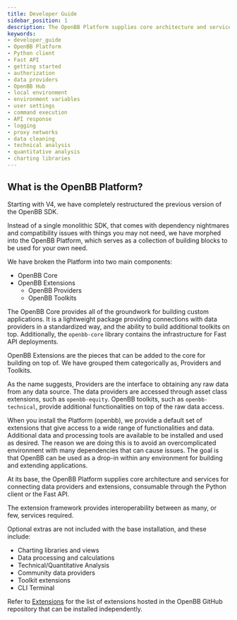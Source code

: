 ```yaml
---
title: Developer Guide
sidebar_position: 1
description: The OpenBB Platform supplies core architecture and services for connecting data providers and extensions, consumable through the Python client or the Fast API
keywords:
- developer_guide
- OpenBB Platform
- Python client
- Fast API
- getting started
- authorization
- data providers
- OpenBB Hub
- local environment
- environment variables
- user settings
- command execution
- API response
- logging
- proxy networks
- data cleaning
- technical analysis
- quantitative analysis
- charting libraries
---
```



<HeadTitle title="Developer Guide - Usage | OpenBB Platform Docs" />

## What is the OpenBB Platform?

Starting with V4, we have completely restructured the previous version of the OpenBB SDK.

Instead of a single monolithic SDK, that comes with dependency nightmares and compatibility issues with things you may not need, we have morphed into the OpenBB Platform, which serves as a collection of building blocks to be used for your own need.

We have broken the Platform into two main components:

- OpenBB Core
- OpenBB Extensions
  - OpenBB Providers
  - OpenBB Toolkits

The OpenBB Core provides all of the groundwork for building custom applications. It is a lightweight package providing connections with data providers in a standardized way, and the ability to build additional toolkits on top. Additionally, the `openbb-core` library contains the infrastructure for Fast API deployments.

OpenBB Extensions are the pieces that can be added to the core for building on top of. We have grouped them categorically as, Providers and Toolkits.

As the name suggests, Providers are the interface to obtaining any raw data from any data source. The data providers are accessed through asset class extensions, such as `openbb-equity`. OpenBB toolkits, such as `openbb-technical`, provide additional functionalities on top of the raw data access.

When you install the Platform (openbb), we provide a default set of extensions that give access to a wide range of functionalities and data. Additional data and processing tools are available to be installed and used as desired. The reason we are doing this is to avoid an overcomplicated environment with many dependencies that can cause issues. The goal is that OpenBB can be used as a drop-in within any environment for building and extending applications.

At its base, the OpenBB Platform supplies core architecture and services for connecting data providers and extensions, consumable through the Python client or the Fast API.

The extension framework provides interoperability between as many, or few, services required.

Optional extras are not included with the base installation, and these include:

- Charting libraries and views
- Data processing and calculations
- Technical/Quantitative Analysis
- Community data providers
- Toolkit extensions
- CLI Terminal

Refer to [Extensions](/platform/developer_guide/extensions) for the list of extensions hosted in the OpenBB GitHub repository that can be installed independently.
